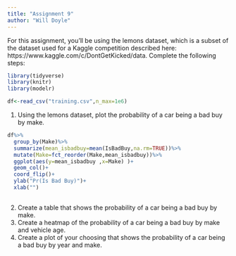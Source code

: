 ```yaml
---
title: "Assignment 9"
author: "Will Doyle"
---
```


For this assignment, you'll be using the lemons dataset, which is a subset of the dataset used for a Kaggle competition described here: 
https://www.kaggle.com/c/DontGetKicked/data. 
Complete the following steps:

```r
library(tidyverse)
library(knitr)
library(modelr)
```

```r
df<-read_csv("training.csv",n_max=1e6)
```


1. Using the lemons dataset, plot the probability of a car being a bad buy by make.

```r

df%>%
  group_by(Make)%>%
  summarize(mean_isbadbuy=mean(IsBadBuy,na.rm=TRUE))%>%
  mutate(Make=fct_reorder(Make,mean_isbadbuy))%>%
  ggplot(aes(y=mean_isbadbuy ,x=Make) )+
  geom_col()+
  coord_flip()+
  ylab("Pr(Is Bad Buy)")+
  xlab("")
  
```


2. Create a table that shows the probability of a car being a bad buy by make.
3. Create a heatmap of the probability of a car being a bad buy by make and vehicle age. 
4. Create a plot of your choosing that shows the probability of a car being a bad buy by year and make. 
